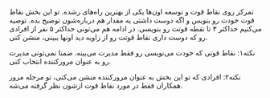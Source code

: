 تمرکز روی نقاط قوت و توسعه اون‌ها یکی از بهترین راه‌های رشده. تو این بخش نقاط قوت خودت رو بنویس و اگه دوست داشتی یه مقدار هم درباره‌شون توضیح بده. توصیه می‌کنیم حداکثر ۳ تا نقطه قوتت رو بنویسی. در ادامه هم می‌تونی حداکثر ۵ نفر از افرادی رو که دوست داری نقاط قوتت رو از زاویه دید اونها ببینی، منشن کنی.

نکته۱: نقاط قوتی که خودت می‌نویسی رو فقط مدیرت می‌بینه. ضمنا نمی‌تونی مدیرت رو به عنوان مرورکننده انتخاب کنی.

نکته۲: افرادی که تو این بخش به عنوان مرورکننده منشن می‌کنی، تو مرحله مرور همکاران فقط در مورد نقاط قوت ازشون نظر گرفته می‌شه.

